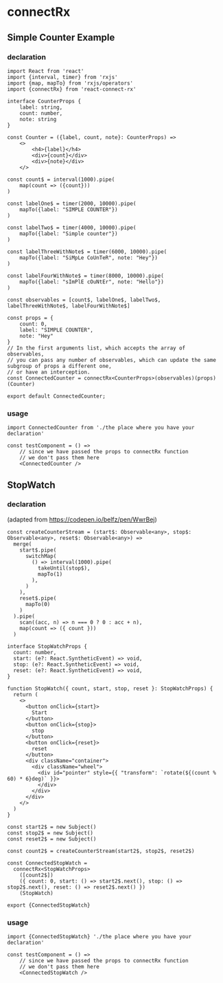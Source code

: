 
<Meta title="Examples/connectRx" />

# connectRx

## Simple Counter Example

<Canvas>
  <Story name="Counter">
    <ConnectedCounter />
   </Story>
</Canvas>

### declaration
```tsx
import React from 'react'
import {interval, timer} from 'rxjs'
import {map, mapTo} from 'rxjs/operators'
import {connectRx} from 'react-connect-rx'

interface CounterProps {
    label: string,
    count: number,
    note: string
}

const Counter = ({label, count, note}: CounterProps) =>
    <>
        <h4>{label}</h4>
        <div>{count}</div>
        <div>{note}</div>
    </>

const count$ = interval(1000).pipe(
    map(count => ({count}))
)

const labelOne$ = timer(2000, 10000).pipe(
    mapTo({label: "SIMPLE COUNTER"})
)

const labelTwo$ = timer(4000, 10000).pipe(
    mapTo({label: "Simple counter"})
)

const labelThreeWithNote$ = timer(6000, 10000).pipe(
    mapTo({label: "SiMpLe CoUnTeR", note: "Hey"})
)

const labelFourWithNote$ = timer(8000, 10000).pipe(
    mapTo({label: "sImPlE cOuNtEr", note: "Hello"})
)

const observables = [count$, labelOne$, labelTwo$, labelThreeWithNote$, labelFourWithNote$]

const props = {
    count: 0,
    label: "SIMPLE COUNTER",
    note: "Hey"
}
// In the first arguments list, which accepts the array of observables,
// you can pass any number of observables, which can update the same subgroup of props a different one,
// or have an interception.
const ConnectedCounter = connectRx<CounterProps>(observables)(props)(Counter)

export default ConnectedCounter;
```
### usage
```tsx
import ConnectedCounter from './the place where you have your declaration'

const testComponent = () =>
    // since we have passed the props to connectRx function
    // we don't pass them here
    <ConnectedCounter />

```

## StopWatch

<Canvas>
  <Story name="StopWatch">
    <ConnectedStopWatch />
   </Story>
</Canvas>

### declaration
(adapted from https://codepen.io/belfz/pen/WwrBej)
```tsx
const createCounterStream = (start$: Observable<any>, stop$: Observable<any>, reset$: Observable<any>) =>
  merge(
    start$.pipe(
      switchMap(
        () => interval(1000).pipe(
          takeUntil(stop$),
          mapTo(1)
        ),
      )
    ),
    reset$.pipe(
      mapTo(0)
    )
  ).pipe(
    scan((acc, n) => n === 0 ? 0 : acc + n),
    map(count => ({ count }))
  )

interface StopWatchProps {
  count: number,
  start: (e?: React.SyntheticEvent) => void,
  stop: (e?: React.SyntheticEvent) => void,
  reset: (e?: React.SyntheticEvent) => void,
}

function StopWatch({ count, start, stop, reset }: StopWatchProps) {
  return (
    <>
      <button onClick={start}>
        Start
      </button>
      <button onClick={stop}>
        stop
      </button>
      <button onClick={reset}>
        reset
      </button>
      <div className="container">
        <div className="wheel">
          <div id="pointer" style={{ "transform": `rotate(${(count % 60) * 6}deg)` }}>
          </div>
        </div>
      </div>
    </>
  )
}

const start2$ = new Subject()
const stop2$ = new Subject()
const reset2$ = new Subject()

const count2$ = createCounterStream(start2$, stop2$, reset2$)

const ConnectedStopWatch =
  connectRx<StopWatchProps>
    ([count2$])
    ({ count: 0, start: () => start2$.next(), stop: () => stop2$.next(), reset: () => reset2$.next() })
    (StopWatch)

export {ConnectedStopWatch}
```

### usage
```tsx
import {ConnectedStopWatch} './the place where you have your declaration'

const testComponent = () =>
    // since we have passed the props to connectRx function
    // we don't pass them here
    <ConnectedStopWatch />
```
